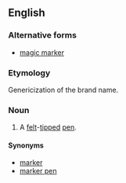 {{wikipedia}}
==English==

===Alternative forms===
* [[magic marker]]

===Etymology===
Genericization of the brand name.

===Noun===
{{en-noun|sg=[[magic|Magic]] [[marker|Marker]]}}

# A [[felt]]-[[tip]]ped [[pen]].

====Synonyms====
* [[marker]]
* [[marker pen]]